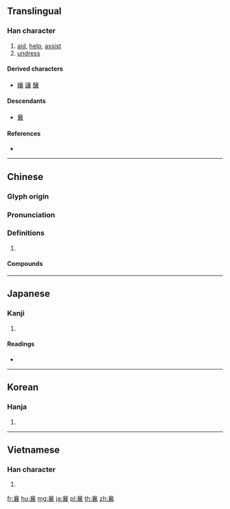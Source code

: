 {{character info/new}}
==Translingual==
{{stroke order|type=animate}}
{{ja-forms|[[㐮]]|襄|襄}}

===Han character===
{{Han char|rn=145|rad=衣|as=11|sn=17|four=00732|canj=YRRV}}

# [[aid]], [[help]], [[assist]]
# [[undress]]

====Derived characters====
* [[孃]] [[讓]] [[釀]]

====Descendants====
* [[㐮]]

====References====
* {{Han ref|kx=1123.310|dkj=34556|dj=1591.200|hdz=53109.120|uh=8944|ud=35140|bh=C1B8|bd=49592}}

----

==Chinese==
{{zh-forms}}

===Glyph origin===
{{Han etym}}

===Pronunciation===
{{zh-pron
|m=xiāng
|c=soeng1
|mn=siong
|mc=y
|oc=y
|cat=v
}}

===Definitions===
{{zh-hanzi}}

# {{rfdef|zh}}

====Compounds====
{{zh-der|共襄盛舉|宋襄之仁|宋襄公|秦襄公|懷山襄陵|襄事|襄助|襄河|襄陵|襄理}}

----

==Japanese==

===Kanji===
{{ja-kanji|grade=|rs=衣11}}

# {{defn|lang=ja|sort=衣11}}

====Readings====
* {{ja-readings|on=[[じょう]] (jō), [[しょう]] (shō)|kun=[[のぼる]] (noboru), [[あげる]] (ageru), [[たかい]] (takai)|nanori=}}

----

==Korean==

===Hanja===
{{ko-hanja|hangeul=양|eumhun=|rv=yang|mr=yang|y=yang}}

# {{defn|lang=ko|sort=衣11}}

----

==Vietnamese==

===Han character===
{{vi-hantu|[[tương]]|rs=衣11}}

# {{defn|lang=vi|sort=衣11}}

[[fr:襄]]
[[hu:襄]]
[[mg:襄]]
[[ja:襄]]
[[pl:襄]]
[[th:襄]]
[[zh:襄]]
